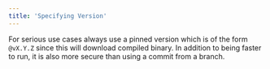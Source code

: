 ```yaml
---
title: 'Specifying Version'
---
```

For serious use cases always use a pinned version which is of the form `@vX.Y.Z` since this will download compiled binary. In addition to being faster to run, it is also more secure than using a commit from a branch.
